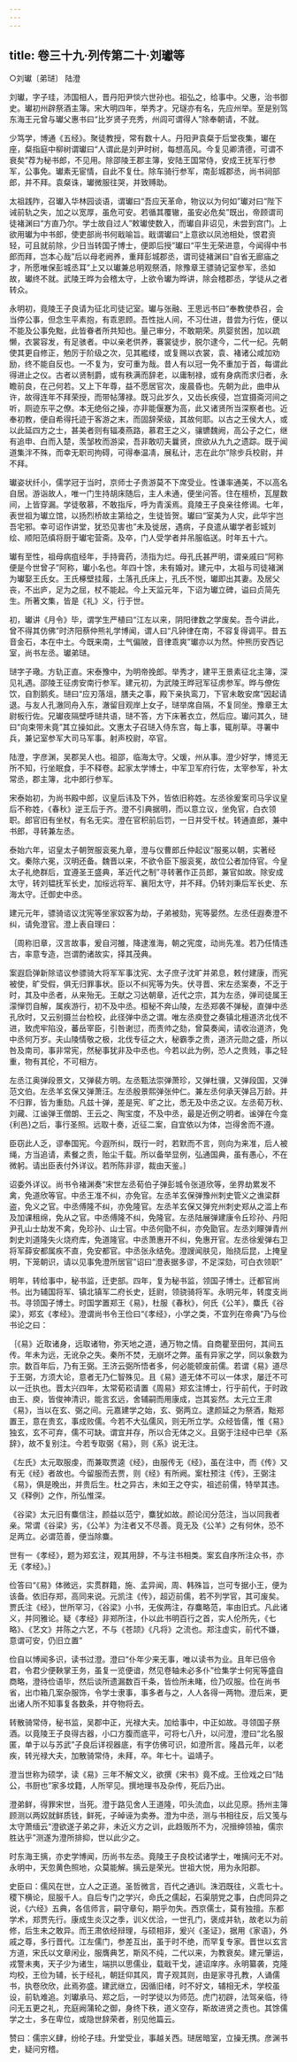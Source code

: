 ```yaml
---
---
---
```

title: 卷三十九·列传第二十·刘瓛等
---

○刘瓛〔弟琎〕  陆澄

刘瓛，字子珪，沛国相人，晋丹阳尹惔六世孙也。祖弘之，给事中。父惠，治书御史。瓛初州辟祭酒主簿。宋大明四年，举秀才。兄璲亦有名，先应州举。至是别驾东海王元曾与瓛父惠书曰“比岁贤子充秀，州闾可谓得人”除奉朝请，不就。

少笃学，博通《五经》。聚徒教授，常有数十人。丹阳尹袁粲于后堂夜集，瓛在座，粲指庭中柳树谓瓛曰“人谓此是刘尹时树，每想高风。今复见卿清德，可谓不衰矣”荐为秘书郎，不见用。除邵陵王郡主簿，安陆王国常侍，安成王抚军行参军，公事免。瓛素无宦情，自此不复仕。除车骑行参军，南彭城郡丞，尚书祠部郎，并不拜。袁粲诛，瓛微服往哭，并致赙助。

太祖践阼，召瓛入华林园谈语，谓瓛曰“吾应天革命，物议以为何如”瓛对曰“陛下诫前轨之失，加之以宽厚，虽危可安。若循其覆辙，虽安必危矣”既出，帝顾谓司徒褚渊曰“方直乃尔。学士故自过人”敕瓛使数入，而瓛自非诏见，未尝到宫门。上欲用瓛为中书郎，使吏部尚书何戢喻旨。戢谓瓛曰“上意欲以凤池相处，恨君资轻，可且就前除，少日当转国子博士，便即后授”瓛曰“平生无荣进意，今闻得中书郎而拜，岂本心哉”后以母老阙养，重拜彭城郡丞，谓司徒褚渊曰“自省无廊庙之才，所愿唯保彭城丞耳”上又以瓛兼总明观祭酒，除豫章王骠骑记室参军，丞如故，瓛终不就。武陵王晔为会稽太守，上欲令瓛为晔讲，除会稽郡丞，学徒从之者转众。

永明初，竟陵王子良请为征北司徒记室。瓛与张融、王思远书曰“奉教使恭召，会当停公事，但念生平素抱，有乖恩顾。吾性拙人间，不习仕进，昔尝为行佐，便以不能及公事免黜，此皆眷者所共知也。量己审分，不敢期荣。夙婴贫困，加以疏懒，衣裳容发，有足骇者。中以亲老供养，褰裳徒步，脱尔逮今，二代一纪。先朝使其更自修正，勉厉于阶级之次，见其繿缕，或复赐以衣裳，袁、褚诸公咸加劝励，终不能自反也。一不复为，安可重为哉。昔人有以冠一免不重加于首，每谓此得进止之仪。古者以贤制爵，或有秩满而辞老，以庸制禄，或有身病而求归者，永瞻前良，在己何若。又上下年尊，益不愿居官次，废晨昏也。先朝为此，曲申从许，故得连年不拜荣授，而带帖薄禄。既习此岁久，又齿长疾侵，岂宜摄斋河间之听，厕迹东平之僚。本无绝俗之操，亦非能偃蹇为高，此又诸贤所当深察者也。近奉初教，便自希得托迹于客游之末，而固辞荣级，其故何耶。以古之王侯大人，或以此延四方之士，甚美者则有辐凑燕路，慕君王之义，骧镳魏阙，高公子之仁，继有追申、白而入楚，羡邹枚而游梁，吾非敢叨夫曩贤，庶欲从九九之遗踪。既于闻道集泮不殊，而幸无职司拘碍，可得奉温凊，展私计，志在此尔”除步兵校尉，并不拜。

瓛姿状纤小，儒学冠于当时，京师士子贵游莫不下席受业。性谦率通美，不以高名自居。游诣故人，唯一门生持胡床随后，主人未通，便坐问答。住在檀桥，瓦屋数间，上皆穿漏。学徒敬慕，不敢指斥，呼为青溪焉。竟陵王子良亲往修谒。七年，表世祖为瓛立馆，以扬烈桥故主第给之，生徒皆贺。瓛曰“室美为人灾，此华宇岂吾宅邪。幸可诏作讲堂，犹恐见害也”未及徙居，遇病，子良遣从瓛学者彭城刘绘、顺阳范缜将厨于瓛宅营斋。及卒，门人受学者并吊服临送。时年五十六。

瓛有至性，祖母病疽经年，手持膏药，渍指为烂。母孔氏甚严明，谓亲戚曰“阿称便是今世曾子”阿称，瓛小名也。年四十馀，未有婚对。建元中，太祖与司徒褚渊为瓛娶王氏女。王氏椓壁挂履，土落孔氏床上，孔氏不悦，瓛即出其妻。及居父丧，不出庐，足为之屈，杖不能起。今上天监元年，下诏为瓛立碑，谥曰贞简先生。所著文集，皆是《礼》义，行于世。

初，瓛讲《月令》毕，谓学生严植曰“江左以来，阴阳律数之学废矣。吾今讲此，曾不得其仿佛”时济阳蔡仲熊礼学博闻，谓人曰“凡钟律在南，不容复得调平。昔五音金石，本在中土。今既来南，土气偏陂，音律乖爽”瓛亦以为然。仲熊历安西记室，尚书左丞。瓛弟琎。

琎字子璥。方轨正直。宋泰豫中，为明帝挽郎。举秀才，建平王景素征北主簿，深见礼遇。邵陵王征虏安南行参军。建元初，为武陵王晔冠军征虏参军。晔与僚佐饮，自割鹅炙。琎曰“应刃落俎，膳夫之事，殿下亲执鸾刀，下官未敢安席”因起请退。与友人孔澈同舟入东，澈留目观岸上女子，琎举席自隔，不复同坐。豫章王太尉板行佐。兄瓛夜隔壁呼琎共语，琎不答，方下床著衣立，然后应。瓛问其久，琎曰“向束带未竟”其立操如此。文惠太子召琎入侍东宫，每上事，辄削草。寻署中兵，兼记室参军大司马军事。射声校尉，卒官。

陆澄，字彦渊，吴郡吴人也。祖邵，临海太守。父瑗，州从事。澄少好学，博览无所不知，行坐眠食，手不释卷。起家太学博士，中军卫军府行佐，太宰参军，补太常丞，郡主簿，北中郎行参军。

宋泰始初，为尚书殿中郎，议皇后讳及下外，皆依旧称姓。左丞徐爰案司马孚议皇后不称姓，《春秋》逆王后于齐。澄不引典据明，而以意立议，坐免官，白衣领职。郎官旧有坐杖，有名无实。澄在官积前后罚，一日并受千杖。转通直郎，兼中书郎，寻转兼左丞。

泰始六年，诏皇太子朝贺服衮冕九章，澄与仪曹郎丘仲起议“服冕以朝，实著经文。秦除六冕，汉明还备。魏晋以来，不欲令臣下服衮冕，故位公者加侍官。今皇太子礼绝群后，宜遵圣王盛典，革近代之制”寻转著作正员郎，兼官如故。除安成太守，转刘韫抚军长史，加绥远将军、襄阳太守，并不拜。仍转刘秉后军长史、东海太守。迁御史中丞。

建元元年，骠骑谘议沈宪等坐家奴客为劫，子弟被劾，宪等晏然。左丞任遐奏澄不纠，请免澄官。澄上表自理曰：

｛周称旧章，汉言故事，爰自河雒，降逮淮海，朝之宪度，动尚先准。若乃任情违古，率意专造，岂谓酌诸故实，择其茂典。

案遐启弹新除谘议参骠骑大将军军事沈宪、太子庶子沈旷并弟息，敕付建康，而宪被使，旷受假，俱无归罪事状。臣以不纠宪等为失。伏寻晋、宋左丞案奏，不乏于时，其及中丞者，从来殆无。王献之习达朝章，近代之宗，其为左丞，弹司徒属王濛惮罚自解，属疾游行，初不及中丞。桓秘不奔山陵，左丞郑袭不弹秘，直弹中丞孔欣时，又云别摄兰台检校，此径弹中丞之谓。唯左丞庾登之奏镇北檀道济北伐不进，致虎牢陷没，蕃岳宰臣，引咎谢愆，而责帅之劾，曾莫奏闻，请收治道济，免中丞何万岁。夫山陵情敬之极，北伐专征之大，秘霸季之贵，道济元勋之盛，所以咎及南司，事非常宪，然秘事犹非及中丞也。今若以此为例，恐人之贵贱，事之轻重，物有其伦，不可相方。

左丞江奥弹段景文，又弹裴方明。左丞甄法崇弹萧珍，又弹杜骥，又弹段国，又弹范文伯。左丞羊玄保又弹萧汪。左丞殷景熙弹张仲仁。兼左丞何承天弹吕万龄。并不归罪，皆为重劾。凡兹十弹，差是宪、旷之比，悉无及中丞之议。左丞荀万秋、刘藏、江谧弹王僧朗、王云之、陶宝度，不及中丞，最是近例之明者。谧弹在今龛{利邑}之后，事行圣照。远取十奏，近征二案，自宜依以为体，岂得舍而不遵。

臣窃此人乏，谬奉国宪。今遐所纠，既行一时，若默而不言，则向为来准，后人被绳，方当追请，素餐之责，贻尘千载。所以备举显例，弘通国典，虽有愚心，不在微躬。请出臣表付外详议。若所陈非谬，裁由天鉴。｝

诏委外详议。尚书令褚渊奏“宋世左丞荀伯子弹彭城令张道欣等，坐界劫累发不禽，免道欣等官。中丞王准不纠，亦免官。左丞羊玄保弹豫州刺史管义之谯梁群盗，免义之官。中丞傅隆不纠，亦免隆官。左丞羊玄保又弹兖州刺史郑从之滥上布及加课租绵，免从之官。中丞傅隆不纠，免隆官。左丞陆展弹建康令丘珍孙、丹阳尹孔山士劫发不禽，免珍孙、山士官。中丞何勖不纠，亦免勖官。左丞刘矇弹青州刺史刘道隆失火烧府库，免道隆官。中丞萧惠开不纠，免惠开官。左丞徐爰弹右卫将军薛安都属疾不直，免安都官。中丞张永结免。澄謏闻肤见，贻挠后昆，上掩皇明，下笼朝识，请以见事免澄所居官”诏曰“澄表据多谬，不足深劾，可白衣领职”

明年，转给事中，秘书监，迁吏部。四年，复为秘书监，领国子博士。迁都官尚书。出为辅国将军、镇北镇军二府长史，廷尉，领骁骑将军。永明元年，转度支尚书。寻领国子博士。时国学置郑王《易》，杜服《春秋》，何氏《公羊》，麋氏《谷梁》，郑玄《孝经》。澄谓尚书令王俭曰“《孝经》，小学之类，不宜列在帝典”乃与俭书论之曰：

｛《易》近取诸身，远取诸物，弥天地之道，通万物之情。自商瞿至田何，其间五传。年未为远，无讹杂之失。秦所不焚，无崩坏之弊。虽有异家之学，同以象数为宗。数百年后，乃有王弼。王济云弼所悟者多，何必能顿废前儒。若谓《易》道尽于王弼，方须大论，意者无乃仁智殊见。且《易》道无体不可以一体求，屡迁不可以一迁执也。晋太兴四年，太常荀崧请置《周易》郑玄注博士，行乎前代，于时政由王、庾，皆俊神清识，能言玄远，舍辅嗣而用康成，岂其妄然。太元立王肃《易》，当以在玄、弼之间。元嘉建学之始，玄、弼两立。逮颜延之为祭酒，黜郑置王，意在贵玄，事成败儒。今若不大弘儒风，则无所立学。众经皆儒，惟《易》独玄，玄不可弃，儒不可缺。谓宜并存，所以合无体之义。且弼于注经中已举《系辞》，故不复别注。今若专取弼《易》，则《系》说无注。

《左氏》太元取服虔，而兼取贾逵《经》，由服传无《经》，虽在注中，而《传》又有无《经》者故也。今留服而去贾，则《经》有所阙。案杜预注《传》，王弼注《易》，俱是晚出，并贵后生。杜之异古，未如王之夺实，祖述前儒，特举其违。又《释例》之作，所弘惟深。

《谷梁》太元旧有麋信注，颜益以范宁，麋犹如故。颜论闰分范注，当以同我者亲。常谓《谷梁》劣，《公羊》为注者又不尽善。竟无及《公羊》之有何休，恐不足两立。必谓范善，便当除麋。

世有一《孝经》，题为郑玄注，观其用辞，不与注书相类。案玄自序所注众书，亦无《孝经》。｝

俭答曰“《易》体微远，实贯群籍，施、孟异闻，周、韩殊旨，岂可专据小王，便为该备。依旧存郑，高同来说。元凯注《传》，超迈前儒，若不列学官，其可废矣。贾氏注《经》，世所罕习，《谷梁》小书，无俟两注，存麋略范，率由旧式。凡此诸义，并同雅论。疑《孝经》非郑所注，仆以此书明百行之首，实人伦所先，《七略》、《艺文》并陈之六艺，不与《苍颉》《凡将》之流也。郑注虚实，前代不嫌，意谓可安，仍旧立置”

俭自以博闻多识，读书过澄。澄曰“仆年少来无事，唯以读书为业。且年已倍令君，令君少便鞅掌王务，虽复一览便谙，然见卷轴未必多仆”俭集学士何宪等盛自商略，澄待俭语毕，然后谈所遗漏数百千条，皆俭所未睹，俭乃叹服。俭在尚书省，出巾箱几案杂服饰，令学士隶事，事多者与之，人人各得一两物。澄后来，更出诸人所不知事复各数条，并夺物将去。

转散骑常侍，秘书监，吴郡中正，光禄大夫。加给事中，中正如故。寻领国子祭酒。以竟陵王子良得古器，小口方腹而底平，可将七八升，以问澄，澄曰“北名服匿，单于以与苏武”子良后详视器底，有字仿佛可识，如澄所言。隆昌元年，以老疾，转光禄大夫，加散骑常侍，未拜，卒。年七十。谥靖子。

澄当世称为硕学，读《易》三年不解文义，欲撰《宋书》竟不成。王俭戏之曰“陆公，书厨也”家多坟籍，人所罕见。撰地理书及杂传，死后乃出。

澄弟鲜，得罪宋世，当死。澄于路见舍人王道隆，叩头流血，以此见原。扬州主簿顾测以两奴就鲜质钱，鲜死，子晫诬为卖券。澄为中丞，测与书相往反，后又笺与太守萧缅云“澄欲遂子弟之非，未近义方之训，此趋贩所不为，况搢绅领袖，儒宗胜达乎”测遂为澄所排抑，世以此少之。

时东海王摛，亦史学博闻，历尚书左丞。竟陵王子良校试诸学士，唯摛问无不对。永明中，天忽黄色照地，众莫能解。摛云是荣光。世祖大悦，用为永阳郡。

史臣曰：儒风在世，立人之正道。圣哲微言，百代之通训。洙泗既往，义乖七十。稷下横论，屈服千人。自后专门之学兴，命氏之儒起，石渠朋党之事，白虎同异之说，《六经》五典，各信师言，嗣守章句，期乎勿失。西京儒士，莫有独擅。东都学术，郑贾先行。康成生炎汉之季，训义优洽，一世孔门，褒成并轨，故老以为前修，后生未之敢异。而王肃依经辩理，与硕相非，爰兴《圣证》，据用《家语》，外戚之尊，多行晋代。江左儒门，参差互出，虽于时不绝，而罕复专家。晋世以玄言方道，宋氏以文章闲业，服膺典艺，斯风不纯，二代以来，为教衰矣。建元肇运，戎警未夷，天子少为诸生，端拱以思儒业，载戢干戈，遽诏庠序。永明纂袭，克隆均校，王俭为辅，长于经礼，朝廷仰其风，胄子观其则，由是家寻孔教，人诵儒书，执卷欣欣，此焉弥盛。建武继立，因循旧绪，时不好文，辅相无术，学校虽设，前轨难追。刘瓛承马、郑之后，一时学徒以为师范。虎门初辟，法驾亲临，待问无五更之礼，充庭阙蒲轮之御，身终下秩，道义空存，斯故进贤之责也。其馀儒学之士，多在卑位，或隐世辞荣者，别见他篇云。

赞曰：儒宗义肆，纷纶子珪。升堂受业，事越关西。琎居暗室，立操无携。彦渊书史，疑问穷稽。

